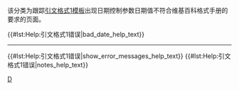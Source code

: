 {{polluted category}}
{{Tracking category}}
{{empty category}}

该分类为跟踪[[WP:CS1|引文格式1模板]]出现日期控制参数日期值不符合维基百科格式手册的要求的页面。

{{#lst:Help:引文格式1错误|bad_date_help_text}}


----
{{#lst:Help:引文格式1错误|show_error_messages_help_text}}
{{#lst:Help:引文格式1错误|notes_help_text}}
<!-- {{#lst:Help:CS1 errors|references_help_text}} -->
<center>{{Random page in category}}</center>
{{Large category TOC 2}}
[[Category:引文格式1错误|D]]